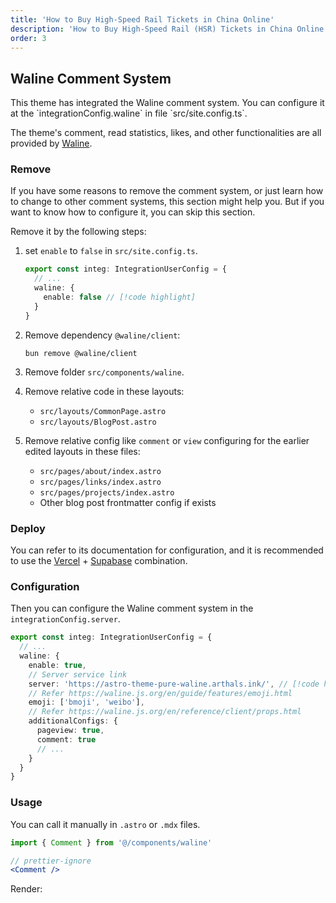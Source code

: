 ```yaml
---
title: 'How to Buy High-Speed Rail Tickets in China Online'
description: 'How to Buy High-Speed Rail (HSR) Tickets in China Online'
order: 3
---
```



## Waline Comment System

<Aside>
  This theme has integrated the Waline comment system. You can configure it at the
  `integrationConfig.waline` in file `src/site.config.ts`.
</Aside>

The theme's comment, read statistics, likes, and other functionalities are all provided by [Waline](https://waline.js.org/).

### Remove

If you have some reasons to remove the comment system, or just learn how to change to other comment systems, this section might help you. But if you want to know how to configure it, you can skip this section.

Remove it by the following steps:

1. set `enable` to `false` in `src/site.config.ts`.

   ```ts title="src/site.config.ts"
   export const integ: IntegrationUserConfig = {
     // ...
     waline: {
       enable: false // [!code highlight]
     }
   }
   ```

2. Remove dependency `@waline/client`:

   ```shell
   bun remove @waline/client
   ```

3. Remove folder `src/components/waline`.

4. Remove relative code in these layouts:
   - `src/layouts/CommonPage.astro`
   - `src/layouts/BlogPost.astro`

5. Remove relative config like `comment` or `view` configuring for the earlier edited layouts in these files:
   - `src/pages/about/index.astro`
   - `src/pages/links/index.astro`
   - `src/pages/projects/index.astro`
   - Other blog post frontmatter config if exists

### Deploy

You can refer to its documentation for configuration, and it is recommended to use the [Vercel](https://vercel.com/) + [Supabase](https://supabase.com/) combination.

### Configuration

Then you can configure the Waline comment system in the `integrationConfig.server`.

```ts title="src/site.config.ts"
export const integ: IntegrationUserConfig = {
  // ...
  waline: {
    enable: true,
    // Server service link
    server: 'https://astro-theme-pure-waline.arthals.ink/', // [!code highlight]
    // Refer https://waline.js.org/en/guide/features/emoji.html
    emoji: ['bmoji', 'weibo'],
    // Refer https://waline.js.org/en/reference/client/props.html
    additionalConfigs: {
      pageview: true,
      comment: true
      // ...
    }
  }
}
```

### Usage

You can call it manually in `.astro` or `.mdx` files.

```jsx
import { Comment } from '@/components/waline'

// prettier-ignore
<Comment />
```

Render:


<Comment />
